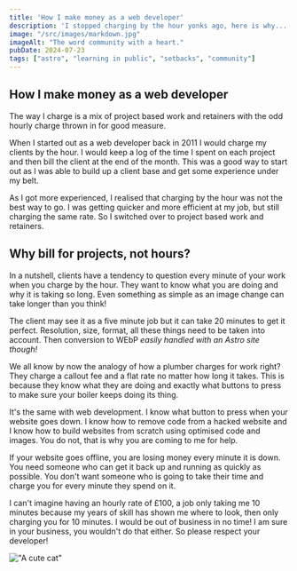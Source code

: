 ```yaml
---
title: 'How I make money as a web developer'
description: 'I stopped charging by the hour yonks ago, here is why...'
image: "/src/images/markdown.jpg"
imageAlt: "The word community with a heart."
pubDate: 2024-07-23
tags: ["astro", "learning in public", "setbacks", "community"]
---
```


## How I make money as a web developer

The way I charge is a mix of project based work and retainers with the odd hourly charge thrown in for good measure.

When I started out as a web developer back in 2011 I would charge my clients by the hour. I would keep a log of the time I spent on each project and then bill the client at the end of the month. This was a good way to start out as I was able to build up a client base and get some experience under my belt.

As I got more experienced, I realised that charging by the hour was not the best way to go. I was getting quicker and more efficient at my job, but still charging the same rate. So I switched over to project based work and retainers.

## Why bill for projects, not hours?

In a nutshell, clients have a tendency to question every minute of your work when you charge by the hour. They want to know what you are doing and why it is taking so long. Even something as simple as an image change can take longer than you think! 

The client may see it as a five minute job but it can take 20 minutes to get it perfect. Resolution, size, format, all these things need to be taken into account. Then conversion to WEbP *easily handled with an Astro site though!*

We all know by now the analogy of how a plumber charges for work right? They charge a callout fee and a flat rate no matter how long it takes. This is because they know what they are doing and exactly what buttons to press to make sure your boiler keeps doing its thing.

It's the same with web development. I know what button to press when your website goes down. I know how to remove code from a hacked website and I know how to build websites from scratch using optimised code and images. You do not, that is why you are coming to me for help. 

If your website goes offline, you are losing money every minute it is down. You need someone who can get it back up and running as quickly as possible. You don't want someone who is going to take their time and charge you for every minute they spend on it.

I can't imagine having an hourly rate of £100, a job only taking me 10 minutes because my years of skill has shown me where to look, then only charging you for 10 minutes. I would be out of business in no time! I am sure in your business, you wouldn't do that either. So please respect your developer!


!["A cute cat"](../../images/question.jpg "A close-up photo of a cat")





